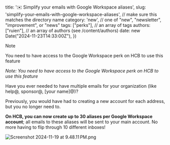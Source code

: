 
  title: '✉️ Simplify your emails with Google Workspace aliases',
  slug: 'simplify-your-emails-with-google-workspace-aliases', // make sure this matches the directory name
  category: 'new', // one of "new", "newsletter", "improvement", or "news"
  tags: ["perks"], // an array of tags
  authors: ["ruien"], // an array of authors (see /content/authors)
  date: new Date("2024-11-23T14:33:00Z"),
})

> [!NOTE]
> You need to have access to the Google Workspace perk on HCB to use this feature

_Note: You need to have access to the Google Workspace perk on HCB to use this feature_

Have you ever needed to have multiple emails for your organization (like help@, sponsor@, [your name]@)?

Previously, you would have had to creating a new account for each address, but you no longer need to.

**On HCB, you can now create up to 30 aliases per Google Workspace account**; all emails to these aliases will be sent to your main account. No more having to flip through 10 different inboxes!

![Screenshot 2024-11-19 at 9.48.11 PM.png](https://cloud.headwayapp.co/changelogs_images/images/big/000/136/754-84b847a1a731f4fe83180571876239a03f5adcf7.png)
